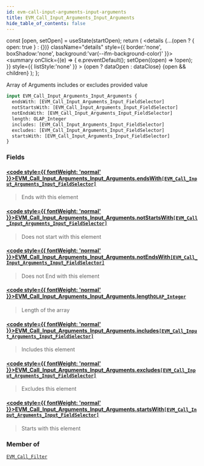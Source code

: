 ```yaml
---
id: evm-call-input-arguments-input-arguments
title: EVM_Call_Input_Arguments_Input_Arguments
hide_table_of_contents: false
---
```







  const [open, setOpen] = useState(startOpen);
  return (
    <details {...(open ? { open: true } : {})} className="details" style={{ border:'none', boxShadow:'none', background:'var(--ifm-background-color)' }}>
      <summary
        onClick={(e) => {
          e.preventDefault();
          setOpen((open) => !open);
        }}
        style={{ listStyle:'none' }}
      >
      {open ? dataOpen : dataClose}
      </summary>
      {open && children}
    </details>
  );
};




Array of Arguments includes or excludes provided value


```graphql
input EVM_Call_Input_Arguments_Input_Arguments {
  endsWith: [EVM_Call_Input_Arguments_Input_FieldSelector]
  notStartsWith: [EVM_Call_Input_Arguments_Input_FieldSelector]
  notEndsWith: [EVM_Call_Input_Arguments_Input_FieldSelector]
  length: OLAP_Integer
  includes: [EVM_Call_Input_Arguments_Input_FieldSelector]
  excludes: [EVM_Call_Input_Arguments_Input_FieldSelector]
  startsWith: [EVM_Call_Input_Arguments_Input_FieldSelector]
}
```




### Fields

#### [<code style={{ fontWeight: 'normal' }}>EVM_Call_Input_Arguments_Input_Arguments.<b>endsWith</b></code>](#)<Bullet />[`[EVM_Call_Input_Arguments_Input_FieldSelector]`](/docs/graphql-reference/inputs/evm-call-input-arguments-input-field-selector) <Badge class="secondary" text="list"/> <Badge class="secondary" text="input"/>
> Ends with this element
> 

#### [<code style={{ fontWeight: 'normal' }}>EVM_Call_Input_Arguments_Input_Arguments.<b>notStartsWith</b></code>](#)<Bullet />[`[EVM_Call_Input_Arguments_Input_FieldSelector]`](/docs/graphql-reference/inputs/evm-call-input-arguments-input-field-selector) <Badge class="secondary" text="list"/> <Badge class="secondary" text="input"/>
> Does not start with this element
> 

#### [<code style={{ fontWeight: 'normal' }}>EVM_Call_Input_Arguments_Input_Arguments.<b>notEndsWith</b></code>](#)<Bullet />[`[EVM_Call_Input_Arguments_Input_FieldSelector]`](/docs/graphql-reference/inputs/evm-call-input-arguments-input-field-selector) <Badge class="secondary" text="list"/> <Badge class="secondary" text="input"/>
> Does not End with this element
> 

#### [<code style={{ fontWeight: 'normal' }}>EVM_Call_Input_Arguments_Input_Arguments.<b>length</b></code>](#)<Bullet />[`OLAP_Integer`](/docs/graphql-reference/inputs/olap-integer) <Badge class="secondary" text="input"/>
> Length of the array
> 

#### [<code style={{ fontWeight: 'normal' }}>EVM_Call_Input_Arguments_Input_Arguments.<b>includes</b></code>](#)<Bullet />[`[EVM_Call_Input_Arguments_Input_FieldSelector]`](/docs/graphql-reference/inputs/evm-call-input-arguments-input-field-selector) <Badge class="secondary" text="list"/> <Badge class="secondary" text="input"/>
> Includes this element
> 

#### [<code style={{ fontWeight: 'normal' }}>EVM_Call_Input_Arguments_Input_Arguments.<b>excludes</b></code>](#)<Bullet />[`[EVM_Call_Input_Arguments_Input_FieldSelector]`](/docs/graphql-reference/inputs/evm-call-input-arguments-input-field-selector) <Badge class="secondary" text="list"/> <Badge class="secondary" text="input"/>
> Excludes this element
> 

#### [<code style={{ fontWeight: 'normal' }}>EVM_Call_Input_Arguments_Input_Arguments.<b>startsWith</b></code>](#)<Bullet />[`[EVM_Call_Input_Arguments_Input_FieldSelector]`](/docs/graphql-reference/inputs/evm-call-input-arguments-input-field-selector) <Badge class="secondary" text="list"/> <Badge class="secondary" text="input"/>
> Starts with this element
> 



### Member of

[`EVM_Call_Filter`](/docs/graphql-reference/inputs/evm-call-filter)  <Badge class="secondary" text="input"/>


